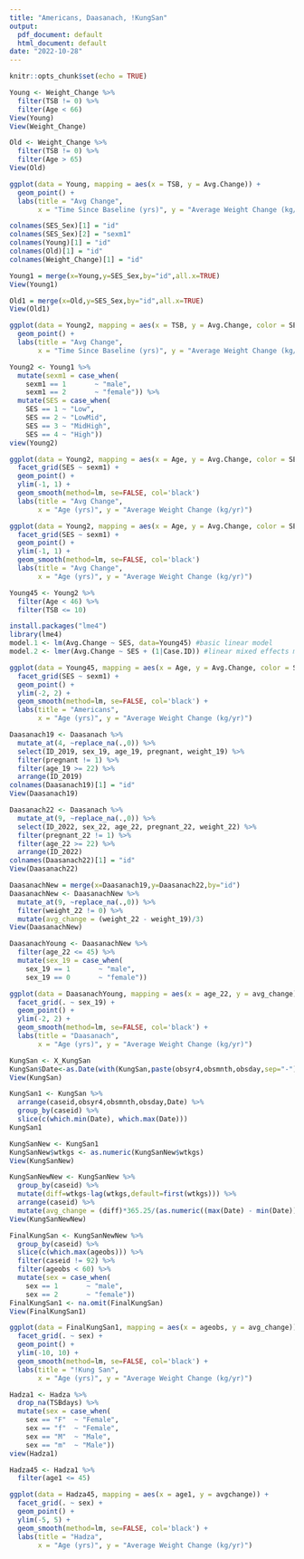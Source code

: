 ```yaml
---
title: "Americans, Daasanach, !KungSan"
output:
  pdf_document: default
  html_document: default
date: "2022-10-28"
---
```


```r
knitr::opts_chunk$set(echo = TRUE)
```

```r
Young <- Weight_Change %>%
  filter(TSB != 0) %>%
  filter(Age < 66)
View(Young)
View(Weight_Change)
```


```r
Old <- Weight_Change %>%
  filter(TSB != 0) %>%
  filter(Age > 65)
View(Old)
```

```r
ggplot(data = Young, mapping = aes(x = TSB, y = Avg.Change)) +
  geom_point() +
  labs(title = "Avg Change",
       x = "Time Since Baseline (yrs)", y = "Average Weight Change (kg/yr)")
```


```r
colnames(SES_Sex)[1] = "id"
colnames(SES_Sex)[2] = "sexm1"
colnames(Young)[1] = "id"
colnames(Old)[1] = "id"
colnames(Weight_Change)[1] = "id"
```

```r
Young1 = merge(x=Young,y=SES_Sex,by="id",all.x=TRUE)
View(Young1)

Old1 = merge(x=Old,y=SES_Sex,by="id",all.x=TRUE)
View(Old1)
```

```r
ggplot(data = Young2, mapping = aes(x = TSB, y = Avg.Change, color = SES)) +
  geom_point() +
  labs(title = "Avg Change",
       x = "Time Since Baseline (yrs)", y = "Average Weight Change (kg/yr)")
```


```r
Young2 <- Young1 %>%
  mutate(sexm1 = case_when(
    sexm1 == 1       ~ "male",
    sexm1 == 2       ~ "female")) %>%
  mutate(SES = case_when(
    SES == 1 ~ "Low",
    SES == 2 ~ "LowMid",
    SES == 3 ~ "MidHigh",
    SES == 4 ~ "High"))
view(Young2)
```

```r
ggplot(data = Young2, mapping = aes(x = Age, y = Avg.Change, color = SES)) +
  facet_grid(SES ~ sexm1) +
  geom_point() +
  ylim(-1, 1) +
  geom_smooth(method=lm, se=FALSE, col='black')
  labs(title = "Avg Change",
       x = "Age (yrs)", y = "Average Weight Change (kg/yr)")
```

```r
ggplot(data = Young2, mapping = aes(x = Age, y = Avg.Change, color = SES)) +
  facet_grid(SES ~ sexm1) +
  geom_point() +
  ylim(-1, 1) +
  geom_smooth(method=lm, se=FALSE, col='black')
  labs(title = "Avg Change",
       x = "Age (yrs)", y = "Average Weight Change (kg/yr)")
```

```r
Young45 <- Young2 %>%
  filter(Age < 46) %>%
  filter(TSB <= 10)
```

```r
install.packages("lme4")
library(lme4)
model.1 <- lm(Avg.Change ~ SES, data=Young45) #basic linear model
model.2 <- lmer(Avg.Change ~ SES + (1|Case.ID)) #linear mixed effects model

ggplot(data = Young45, mapping = aes(x = Age, y = Avg.Change, color = SES)) +
  facet_grid(SES ~ sexm1) +
  geom_point() +
  ylim(-2, 2) +
  geom_smooth(method=lm, se=FALSE, col='black') +
  labs(title = "Americans",
       x = "Age (yrs)", y = "Average Weight Change (kg/yr)")
```

```r
Daasanach19 <- Daasanach %>%
  mutate_at(4, ~replace_na(.,0)) %>%
  select(ID_2019, sex_19, age_19, pregnant, weight_19) %>%
  filter(pregnant != 1) %>%
  filter(age_19 >= 22) %>%
  arrange(ID_2019)
colnames(Daasanach19)[1] = "id"
View(Daasanach19)
```

```r
Daasanach22 <- Daasanach %>%
  mutate_at(9, ~replace_na(.,0)) %>%
  select(ID_2022, sex_22, age_22, pregnant_22, weight_22) %>%
  filter(pregnant_22 != 1) %>%
  filter(age_22 >= 22) %>%
  arrange(ID_2022)
colnames(Daasanach22)[1] = "id"
View(Daasanach22)
```

```r
DaasanachNew = merge(x=Daasanach19,y=Daasanach22,by="id")
DaasanachNew <- DaasanachNew %>%
  mutate_at(9, ~replace_na(.,0)) %>%
  filter(weight_22 != 0) %>%
  mutate(avg_change = (weight_22 - weight_19)/3)
View(DaasanachNew)
```

```r
DaasanachYoung <- DaasanachNew %>%
  filter(age_22 <= 45) %>%
  mutate(sex_19 = case_when(
    sex_19 == 1       ~ "male",
    sex_19 == 0       ~ "female"))
```


```r
ggplot(data = DaasanachYoung, mapping = aes(x = age_22, y = avg_change)) +
  facet_grid(. ~ sex_19) +
  geom_point() +
  ylim(-2, 2) +
  geom_smooth(method=lm, se=FALSE, col='black') +
  labs(title = "Daasanach",
       x = "Age (yrs)", y = "Average Weight Change (kg/yr)")
```


```r
KungSan <- X_KungSan 
KungSan$Date<-as.Date(with(KungSan,paste(obsyr4,obsmnth,obsday,sep="-")),"%Y-%m-%d")
View(KungSan)
```

```r
KungSan1 <- KungSan %>%
  arrange(caseid,obsyr4,obsmnth,obsday,Date) %>%
  group_by(caseid) %>%
  slice(c(which.min(Date), which.max(Date)))
KungSan1
```

```r
KungSanNew <- KungSan1
KungSanNew$wtkgs <- as.numeric(KungSanNew$wtkgs)
View(KungSanNew)
```


```r
KungSanNewNew <- KungSanNew %>%
  group_by(caseid) %>%
  mutate(diff=wtkgs-lag(wtkgs,default=first(wtkgs))) %>%
  arrange(caseid) %>%
  mutate(avg_change = (diff)*365.25/(as.numeric((max(Date) - min(Date)), "days")))
View(KungSanNewNew)
```


```r
FinalKungSan <- KungSanNewNew %>%
  group_by(caseid) %>%
  slice(c(which.max(ageobs))) %>%
  filter(caseid != 92) %>%
  filter(ageobs < 60) %>%
  mutate(sex = case_when(
    sex == 1       ~ "male",
    sex == 2       ~ "female"))
FinalKungSan1 <- na.omit(FinalKungSan)
View(FinalKungSan1)
```

```r
ggplot(data = FinalKungSan1, mapping = aes(x = ageobs, y = avg_change)) +
  facet_grid(. ~ sex) +
  geom_point() +
  ylim(-10, 10) +
  geom_smooth(method=lm, se=FALSE, col='black') +
  labs(title = "!Kung San",
       x = "Age (yrs)", y = "Average Weight Change (kg/yr)")
```

```r
Hadza1 <- Hadza %>%
  drop_na(TSBdays) %>%
  mutate(sex = case_when(
    sex == "F"  ~ "Female",
    sex == "f"  ~ "Female",
    sex == "M"  ~ "Male",
    sex == "m"  ~ "Male"))
view(Hadza1)
```

```r
Hadza45 <- Hadza1 %>%
  filter(age1 <= 45)
```


```r
ggplot(data = Hadza45, mapping = aes(x = age1, y = avgchange)) +
  facet_grid(. ~ sex) +
  geom_point() +
  ylim(-5, 5) +
  geom_smooth(method=lm, se=FALSE, col='black') +
  labs(title = "Hadza",
       x = "Age (yrs)", y = "Average Weight Change (kg/yr)")
```


